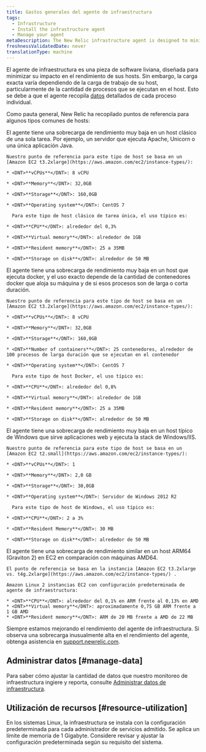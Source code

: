 ```yaml
---
title: Gastos generales del agente de infraestructura
tags:
  - Infrastructure
  - Install the infrastructure agent
  - Manage your agent
metaDescription: The New Relic infrastructure agent is designed to minimize its performance impact. This document outlines resource usage for common scenarios.
freshnessValidatedDate: never
translationType: machine
---
```


El agente de infraestructura es una pieza de software liviana, diseñada para minimizar su impacto en el rendimiento de sus hosts. Sin embargo, la carga exacta varía dependiendo de la carga de trabajo de su host, particularmente de la cantidad de procesos que se ejecutan en el host. Esto se debe a que el agente recopila [datos](/docs/data-analysis/metrics/analyze-your-metrics/data-collection-metric-timeslice-event-data#event-data) detallados de cada proceso individual.

Como pauta general, New Relic ha recopilado puntos de referencia para algunos tipos comunes de hosts:

<CollapserGroup>
  <Collapser id="single-task" title="Host de tarea única de Linux">
    El agente tiene una sobrecarga de rendimiento muy baja en un host clásico de una sola tarea. Por ejemplo, un servidor que ejecuta Apache, Unicorn o una única aplicación Java.

    Nuestro punto de referencia para este tipo de host se basa en un [Amazon EC2 t3.2xlarge](https://aws.amazon.com/ec2/instance-types/):

    * <DNT>**vCPUs**</DNT>: 8 vCPU

    * <DNT>**Memory**</DNT>: 32,0GB

    * <DNT>**Storage**</DNT>: 160,0GB

    * <DNT>**Operating system**</DNT>: CentOS 7

      Para este tipo de host clásico de tarea única, el uso típico es:

    * <DNT>**CPU**</DNT>: alrededor del 0,3%

    * <DNT>**Virtual memory**</DNT>: alrededor de 1GB

    * <DNT>**Resident memory**</DNT>: 25 a 35MB

    * <DNT>**Storage on disk**</DNT>: alrededor de 50 MB
  </Collapser>

  <Collapser id="docker-host" title="Host docker de Linux">
    El agente tiene una sobrecarga de rendimiento muy baja en un host que ejecuta docker, y el uso exacto depende de la cantidad de contenedores docker que aloja su máquina y de si esos procesos son de larga o corta duración.

    Nuestro punto de referencia para este tipo de host se basa en un [Amazon EC2 t3.2xlarge](https://aws.amazon.com/ec2/instance-types/):

    * <DNT>**vCPUs**</DNT>: 8 vCPU

    * <DNT>**Memory**</DNT>: 32,0GB

    * <DNT>**Storage**</DNT>: 160,0GB

    * <DNT>**Number of containers**</DNT>: 25 contenedores, alrededor de 100 procesos de larga duración que se ejecutan en el contenedor

    * <DNT>**Operating system**</DNT>: CentOS 7

      Para este tipo de host Docker, el uso típico es:

    * <DNT>**CPU**</DNT>: alrededor del 0,8%

    * <DNT>**Virtual memory**</DNT>: alrededor de 1GB

    * <DNT>**Resident memory**</DNT>: 25 a 35MB

    * <DNT>**Storage on disk**</DNT>: alrededor de 50 MB
  </Collapser>

  <Collapser id="windows-host" title="Host de Windows">
    El agente tiene una sobrecarga de rendimiento muy baja en un host típico de Windows que sirve aplicaciones web y ejecuta la stack de Windows/IIS.

    Nuestro punto de referencia para este tipo de host se basa en un [Amazon EC2 t2.small](https://aws.amazon.com/ec2/instance-types/):

    * <DNT>**vCPUs**</DNT>: 1

    * <DNT>**Memory**</DNT>: 2,0 GB

    * <DNT>**Storage**</DNT>: 30,0GB

    * <DNT>**Operating system**</DNT>: Servidor de Windows 2012 R2

      Para este tipo de host de Windows, el uso típico es:

    * <DNT>**CPU**</DNT>: 2 a 3%

    * <DNT>**Resident Memory**</DNT>: 30 MB

    * <DNT>**Storage on disk**</DNT>: alrededor de 50 MB
  </Collapser>

  <Collapser id="arm64" title="Anfitrión Linux ARM64">
    El agente tiene una sobrecarga de rendimiento similar en un host ARM64 (Graviton 2) en EC2 en comparación con máquinas AMD64.

    El punto de referencia se basa en la instancia [Amazon EC2 t3.2xlarge vs. t4g.2xlarge](https://aws.amazon.com/ec2/instance-types/) .

    Amazon Linux 2 instancias EC2 con configuración predeterminada de agente de infraestructura:

    * <DNT>**CPU**</DNT>: alrededor del 0,1% en ARM frente al 0,13% en AMD
    * <DNT>**Virtual memory**</DNT>: aproximadamente 0,75 GB ARM frente a 1 GB AMD
    * <DNT>**Resident memory**</DNT>: ARM de 20 MB frente a AMD de 22 MB
  </Collapser>
</CollapserGroup>

Siempre estamos mejorando el rendimiento del agente de infraestructura. Si observa una sobrecarga inusualmente alta en el rendimiento del agente, obtenga asistencia en [support.newrelic.com](https://support.newrelic.com).

## Administrar datos [#manage-data]

Para saber cómo ajustar la cantidad de datos que nuestro monitoreo de infraestructura ingiere y reporta, consulte [Administrar datos de infraestructura](/docs/infrastructure/manage-your-data/data-instrumentation/manage-infrastructure-data-reporting).

## Utilización de recursos [#resource-utilization]

En los sistemas Linux, la infraestructura se instala con la configuración predeterminada para cada administrador de servicios admitido. Se aplica un límite de memoria de 1 Gigabyte. Considere revisar y ajustar la configuración predeterminada según su requisito del sistema.